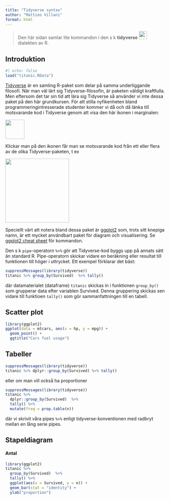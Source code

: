 ```yaml
---
title: "Tidyverse syntax"
author: "Mattias Villani"
format: html
---
```


> Den här sidan samlar lite kommandon i den s k **tidyverse** ![](../misc/hexagons/figs/tidyverse_hexagon.svg){fig-align="center" width="25"} dialekten av R.

## Introduktion

```r
#| echo: false
load("titanic.RData")
```

[Tidyverse](https://www.tidyverse.org/) är en samling R-paket som delar på samma underliggande filosofi. När man väl lärt sig Tidyverse-filosofin, är paketen väldigt kraftfulla. Men eftersom det tar sin tid att lära sig Tidyverse så använder vi inte dessa paket på den här grundkursen. För att stilla nyfikenheten bland programmeringintresserade studenter kommer vi då och då länka till motsvarande kod i Tidyverse genom att visa den här ikonen i marginalen:

![](../misc/hexagons/figs/tidyverse_hexagon.svg){fig-align="center" width="60"}

Klickar man på den ikonen får man se motsvarande kod från ett eller flera av de olika Tidyverse-paketen, t ex

![](/misc/hexagons/figs/tidyhexa.svg){fig-align="center" width="200"}

Speciellt värt att notera bland dessa paket är [ggplot2](https://ggplot2.tidyverse.org/) som, trots sitt knepiga namn, är ett mycket användbart paket för diagram och visualisering.
Se [ggplot2 cheat sheet](https://posit.co/wp-content/uploads/2022/10/data-visualization-1.pdf) för kommandon.

Den s k `pipe`-operatorn `%>%` gör att Tidyverse-kod byggs upp på annats sätt än standard R. Pipe-operatorn skickar vidare en beräkning eller resultat till funktionen till höger i uttrycket. Ett exempel förklarar det bäst:

```r
suppressMessages(library(tidyverse))
titanic %>% group_by(Survived)  %>% tally()
```
 där datamaterialet (dataframe) `titanic` skickas in i funktionen `group_by()` som grupperar data efter variablen Survived. Denna gruppering skickas sen vidare till funktioen `tally()` som gör sammanfattningen till en tabell. 

## Scatter plot

```r
library(ggplot2)
ggplot(data = mtcars, aes(x = hp, y = mpg)) +
  geom_point() + 
  ggtitle("Cars fuel usage") 
```

## Tabeller


```r
suppressMessages(library(tidyverse))
titanic %>% dplyr::group_by(Survived) %>% tally()
```

eller om man vill också ha proportioner
```r
suppressMessages(library(tidyverse))
titanic %>% 
  dplyr::group_by(Survived)  %>% 
  tally() %>% 
  mutate(freq = prop.table(n))
```
där vi skrivit våra pipes `%>%` enligt tidyverse-konventionen med radbryt mellan en lång serie pipes. 

## Stapeldiagram

#### Antal
```r
library(ggplot2)
titanic %>% 
  group_by(Survived)  %>% 
  tally() %>% 
  ggplot(aes(x = Survived, y = n)) +
  geom_bar(stat = "identity") +
  ylab("proportion")
```



